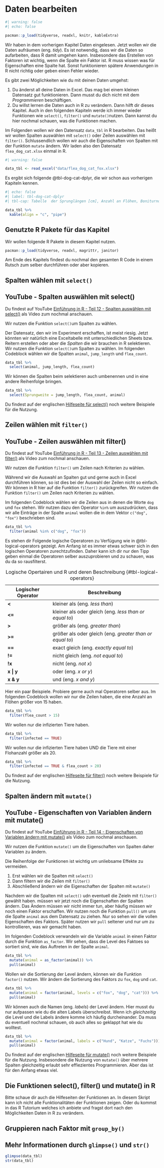# Daten bearbeiten {#sec-dplyr}

```r
#| warning: false
#| echo: false

pacman::p_load(tidyverse, readxl, knitr, kableExtra)
```

Wir haben in dem vorherigen Kapitel Daten eingelesen. Jetzt wollen wir die Daten aufräumen (eng. *tidy*). Es ist notwendig, dass wir die Daten so aufarbeiten, dass R damit umgehen kann. Insbesondere das Erstellen von Faktoren ist wichtig, wenn die Spalte ein Faktor ist. R muss wissen was für Eigenschaften eine Spalte hat. Sonst funktionieren spätere Anwendungen in R nicht richtig oder geben einen Fehler wieder.

Es gibt zwei Möglichkeiten wie du mit deinen Daten umgehst:

1)  Du änderst all deine Daten in Excel. Das mag bei einem kleinen Datensatz gut funktionieren. Dann musst du dich nicht mit dem *Programmieren* beschäftigen.
2)  Du willst lernen die Daten auch in R zu verändern. Dann hilft dir dieses Kapitel. Auch in den folgenden Kapiteln werde ich immer wieder Funktionen wie `select()`, `filter()` und `mutate()`nutzen. Dann kannst du hier nochmal schauen, was die Funktionen machen.

Im Folgenden wollen wir den Datensatz `data_tbl` in R bearbeiten. Das heißt wir wollen Spalten auswählen mit `select()` oder Zeilen auswählen mit `filter()`. Schlussendlich wollen wir auch die Eigenschaften von Spalten mit der Funktion `mutate` ändern. Wir laden also den Datensatz `flea_dog_cat.xlsx` einmal in R.

```r
#| warning: false

data_tbl <- read_excel("data/flea_dog_cat_fox.xlsx")
```

Es ergibt sich folgende @tbl-dog-cat-dplyr, die wir schon aus vorherigen Kapiteln kennen.

```r
#| echo: false
#| label: tbl-dog-cat-dplyr
#| tbl-cap: Tabelle  der Sprunglängen [cm], Anzahl an Flöhen, Boniturnote sowie der Infektionsstatus von Hunden, Katzen und Füchsen.

data_tbl %>%
  kable(align = "c", "pipe")
```

## Genutzte R Pakete für das Kapitel

Wir wollen folgende R Pakete in diesem Kapitel nutzen.

```r
pacman::p_load(tidyverse, readxl, magrittr, janitor)
```

Am Ende des Kapitels findest du nochmal den gesamten R Code in einem Rutsch zum selber durchführen oder aber kopieren.

## Spalten wählen mit `select()`

::: callout-tip
## YouTube - Spalten auswählen mit select()

Du findest auf YouTube [Einführung in R - Teil 12 - Spalten auswählen mit select()](https://youtu.be/oV_7A2nMIrM) als Video zum nochmal anschauen.
:::

[Wir nutzen die Funktion `select()`um Spalten zu wählen.]{.aside}

Der Datensatz, den wir im Experiment erschaffen, ist meist riesig. Jetzt könnten wir natürlich eine Exceltabelle mit unterschiedlichen Sheets bzw. Reitern erstellen oder aber die *Spalten* die wir brauchen in R selektieren. Wir nutzen die Funktion `select()`um Spalten zu wählen. Im folgenden Codeblock wählen wir die Spalten `animal`, `jump_length` und `flea_count`.

```r
data_tbl %>% 
  select(animal, jump_length, flea_count)
```

Wir können die Spalten beim selektieren auch umbenennen und in eine andere Reihenfolge bringen.

```r
data_tbl %>% 
  select(Sprungweite = jump_length, flea_count, animal)
```

Du findest auf der englischen [Hilfeseite für select()](https://dplyr.tidyverse.org/reference/select.html) noch weitere Beispiele für die Nutzung.

## Zeilen wählen mit `filter()`

::: callout-tip
## YouTube - Zeilen auswählen mit filter()

Du findest auf YouTube [Einführung in R - Teil 13 - Zeilen auswählen mit filter()](https://youtu.be/Pw_KnGWZjpM) als Video zum nochmal anschauen.
:::

[Wir nutzen die Funktion `filter()` um Zeilen nach Kriterien zu wählen.]{.aside}

Während wir die Auswahl an Spalten gut und gerne auch in Excel durchführen können, so ist dies bei der Auswahl der Zeilen nicht so einfach. Wir können in R hier auf die Funktion `filter()` zurückgreifen. Wir nutzen die Funktion `filter()` um Zeilen nach Kriterien zu wählen.

Im folgenden Codeblock wählen wir die Zeilen aus in denen die Worte `dog` und `fox` stehen. Wir nutzen dazu den Operator `%in%` um auszudrücken, dass wir alle Einträge in der Spalte `animal` wollen die in dem Vektor `c("dog", "fox")` beschrieben sind.

```r
data_tbl %>% 
  filter(animal %in% c("dog", "fox"))
```

Es stehen dir Folgende logische Operatoren zu Verfügung wie in @tbl-logical-operators gezeigt. Am Anfang ist es immer etwas schwer sich in den logischen Operatoren zurechtzufinden. Daher kann ich dir nur den Tipp geben einmal die Operatoren selber auszuprobieren und zu schauen, was du da so rausfilterst.

| **Logischer Operator** | **Beschreibung**                                         |
|------------------------|----------------------------------------------------------|
| **\<**                 | kleiner als (eng. *less than*)                           |
| **\<=**                | kleiner als oder gleich (eng. *less than or equal to*)   |
| **\>**                 | größer als (eng. *greater than*)                         |
| **\>=**                | größer als oder gleich (eng. *greater than or equal to*) |
| **==**                 | exact gleich (eng. *exactly equal to*)                   |
| **!=**                 | nicht gleich (eng. *not equal to*)                       |
| **!x**                 | nicht (eng. *not x*)                                     |
| **x \| y**             | oder (eng. *x or y*)                                     |
| **x & y**              | und (eng. *x and y*)                                     |

: Logische Opertairen und R und deren Beschreibung {#tbl-logical-operators}

Hier ein paar Beispiele. Probiere gerne auch mal Operatoren selber aus. Im folgenden Codeblock wollen wir nur die Zeilen haben, die eine Anzahl an Flöhen größer von 15 haben.

```r
data_tbl %>% 
  filter(flea_count > 15)
```

Wir wollen nur die infizierten Tiere haben.

```r
data_tbl %>% 
  filter(infected == TRUE)
```

Wir wollen nur die infizierten Tiere haben UND die Tiere mit einer Flohanzahl größer als 20.

```r
data_tbl %>% 
  filter(infected == TRUE & flea_count > 20)
```

Du findest auf der englischen [Hilfeseite für filter()](https://dplyr.tidyverse.org/reference/filter.html%3E) noch weitere Beispiele für die Nutzung.

## Spalten ändern mit `mutate()`

::: callout-tip
## YouTube - Eigenschaften von Variablen ändern mit mutate()

Du findest auf YouTube [Einführung in R - Teil 14 - Eigenschaften von Variablen ändern mit mutate()](https://youtu.be/P6eum3wy9Ek) als Video zum nochmal anschauen.
:::

::: column-margin
Wir nutzen die Funktion `mutate()` um die Eigenschaften von Spalten daher Variablen zu ändern.

Die Reihenfolge der Funktionen ist wichtig um unliebsame Effekte zu vermeiden.

1)  Erst wählen wir die Spalten mit `select()`
2)  Dann filtern wir die Zeilen mit `filter()`
3)  Abschließend ändern wir die Eigenschaften der Spalten mit `mutate()`
:::

Nachdem wir die Spalten mit `select()` udn eventuell die Zeieln mit `filter()` gewählt haben. müssen wir jetzt noch die Eigenschaften der Spalten ändern. Das Ändern müssen wir nicht immer tun, aber häufig müssen wir noch einen Faktor erschaffen. Wir nutzen noch die Funktion `pull()` um uns die Spalte `animal` aus dem Datensatz zu ziehen. Nur so sehen wir die vollen Eigenschaften des Faktors. Später nutzen wir `pull` seltener und nur um zu kontrollieren, was wir gemacht haben.

Im folgenden Codeblock verwandeln wir die Variable `animal` in einen Faktor durch die Funktion `as_factor`. Wir sehen, dass die Level des Faktoes so sortiert sind, wie das Auftreten in der Spalte `animal`.

```r
data_tbl %>% 
  mutate(animal = as_factor(animal)) %>% 
  pull(animal)
```

Wollen wir die Sortierung der Level ändern, können wir die Funktion `factor()` nutzen. Wir ändern die Sortierung des Faktors zu `fox`, `dog` und `cat`.

```r
data_tbl %>% 
  mutate(animal = factor(animal, levels = c("fox", "dog", "cat"))) %>% 
  pull(animal)
```

Wir können auch die Namen (eng. *labels*) der Level ändern. Hier musst du nur aufpassen wie du die alten Labels überschreibst. Wenn ich *gleichzeitig* die Level und die Labels ändere komme ich häufig durcheinander. Da muss du eventuell nochmal schauen, ob auch alles so geklappt hat wie du wolltest.

```r
data_tbl %>% 
  mutate(animal = factor(animal, labels = c("Hund", "Katze", "Fuchs"))) %>% 
  pull(animal)
```

Du findest auf der englischen [Hilfeseite für mutate()](https://dplyr.tidyverse.org/reference/mutate.html) noch weitere Beispiele für die Nutzung. Insbesondere die Nutzung von `mutate()` über mehrere Spalten gleichzeitig erlaubt sehr effiezientes Programmieren. Aber das ist für den Anfang etwas viel.

::: callout-note
## Die Funktionen select(), filter() und mutate() in R

Bitte schaue dir auch die Hilfeseiten der Funktionen an. In diesem Skript kann ich nicht alle Funktionalitäten der Funktionen zeigen. Oder du kommst in das R Tutorium welches ich anbiete und fragst dort nach den Möglichkeiten Daten in R zu verändern.
:::

## Gruppieren nach Faktor mit `group_by()`

## Mehr Informationen durch `glimpse()` und `str()`

```r
glimpse(data_tbl)
str(data_tbl)
```
